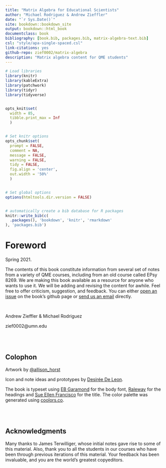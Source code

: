 ```yaml
--- 
title: "Matrix Algebra for Educational Scientists"
author: "Michael Rodriguez & Andrew Zieffler"
date: "`r Sys.Date()`"
site: bookdown::bookdown_site
output: bookdown::html_book
documentclass: book
bibliography: [book.bib, packages.bib, matrix-algebra-text.bib]
csl: "style/apa-single-spaced.csl"
link-citations: yes
github-repo: zief0002/matrix-algebra
description: "Matrix algebra content for QME students"
---
```



```r
# Load libraries
library(knitr)
library(kableExtra)
library(patchwork)
library(tidyr)
library(tidyverse)


opts_knit$set(
  width = 85, 
  tibble.print_max = Inf
  )


# Set knitr options
opts_chunk$set(
  prompt = FALSE, 
  comment = NA, 
  message = FALSE, 
  warning = FALSE, 
  tidy = FALSE, 
  fig.align = 'center',
  out.width = '50%'
  )


# Set global options
options(htmltools.dir.version = FALSE)


# automatically create a bib database for R packages
knitr::write_bib(c(
  .packages(), 'bookdown', 'knitr', 'rmarkdown'
), 'packages.bib')
```




# Foreword

Spring 2021. 

The contents of this book constitute information from several set of notes from a variety of QME courses, including from an old course called EPsy 8269. We are making this book available as a resource for anyone who wants to use it. We will be adding and revising the content for awhile. Feel free to offer criticism, suggestion, and feedback. You can either [open an issue](https://github.com/zief0002/matrix-algebra/issues) on the book's github page or [send us an email](mailto: zief0002@umn.edu) directly.

<br />

Andrew Zieffler & Michael Rodriguez

zief0002@umn.edu


<br /> <br />


## Colophon

Artwork by [&commat;allison_horst](https://twitter.com/allison_horst)

Icon and note ideas and prototypes by [Desirée De Leon](http://desiree.rbind.io/).

The book is typeset using [EB Garamond](https://fonts.google.com/specimen/EB+Gara) for the body font, [Raleway](https://fonts.google.com/specimen/Raleway) for the headings and [Sue Ellen Francisco](https://fonts.google.com/specimen/Sue+Ellen+Francisco) for the title. The color palette was generated using [coolors.co](https://coolors.co/).

<br /><br />


## Acknowledgments

Many thanks to James Terwilliger, whose initial notes gave rise to some of this material. Also, thank you to all the students in our courses who have been through previous iterations of this material. Your feedback has been invaluable, and you are the world's greatest copyeditors. 

<br /><br />





